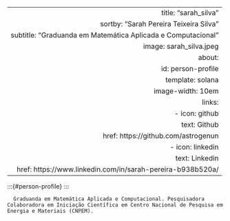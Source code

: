 ---
  title: "sarah_silva"
sortby: "Sarah Pereira Teixeira Silva"
subtitle: "Graduanda em Matemática Aplicada e Computacional"
image: sarah_silva.jpeg
about:
  id: person-profile
template: solana
image-width: 10em
links:
  - icon: github
text: Github
href: https://github.com/astrogenun
- icon: linkedin
text: Linkedin
href: https://www.linkedin.com/in/sarah-pereira-b938b520a/
  ---
  
  
  
  
  :::{#person-profile}
    :::
      
      Graduanda em Matemática Aplicada e Computacional. Pesquisadora Colaboradora em Iniciação Científica em Centro Nacional de Pesquisa em Energia e Materiais (CNPEM).